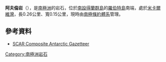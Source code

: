 {{coord|62|26|55|S|59|31|01|W|display=title}}

'''阿夫倫岩'''（{{lang-en|Avren Rocks}}），是[[南極洲|南極洲]]的岩石，位於[[南設得蘭群島|南設得蘭群島]]的[[羅伯特島|羅伯特島]]南端，處於[[米卡爾維灣|米卡爾維灣]]，長0.26公里、寬0.15公里，現時由[[南極條約體系|南極條約體系]]管理。

==參考資料==
* [https://web.archive.org/web/20080928054224/http://www3.pnra.it/SCAR_GAZE SCAR Composite Antarctic Gazetteer]

{{南设得兰群岛}}

{{Antarctica-geo-stub}}

[[Category:南極洲岩石|Category:南極洲岩石]]